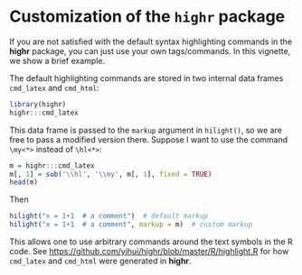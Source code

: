 <!--
%\VignetteEngine{knitr::docco_classic}
%\VignetteIndexEntry{Customization of the highr package}
-->

# Customization of the `highr` package

If you are not satisfied with the default syntax highlighting commands in
the **highr** package, you can just use your own tags/commands. In this
vignette, we show a brief example.

The default highlighting commands are stored in two internal data frames
`cmd_latex` and `cmd_html`:

```r
library(highr)
highr:::cmd_latex
```

This data frame is passed to the `markup` argument in `hilight()`, so we are
free to pass a modified version there. Suppose I want to use the command
`\my<*>` instead of `\hl<*>`:

```r
m = highr:::cmd_latex
m[, 1] = sub('\\hl', '\\my', m[, 1], fixed = TRUE)
head(m)
```

Then

```r
hilight("x = 1+1  # a comment")  # default markup
hilight("x = 1+1  # a comment", markup = m)  # custom markup
```

This allows one to use arbitrary commands around the text symbols in the R
code. See <https://github.com/yihui/highr/blob/master/R/highlight.R> for how
`cmd_latex` and `cmd_html` were generated in **highr**.
